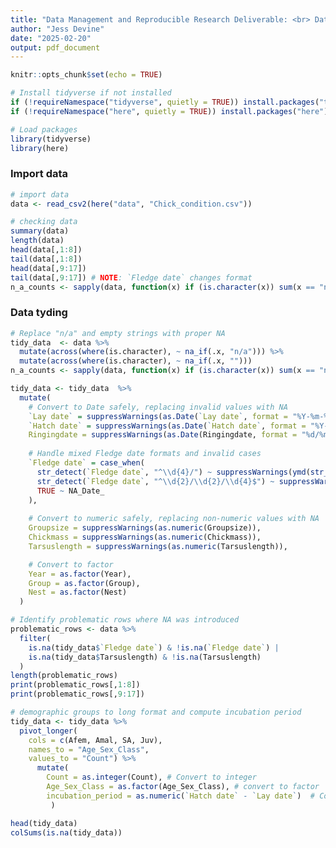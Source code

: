 ```yaml
---
title: "Data Management and Reproducible Research Deliverable: <br> Data Tidying"
author: "Jess Devine"
date: "2025-02-20"
output: pdf_document
---
```


```r
knitr::opts_chunk$set(echo = TRUE)

# Install tidyverse if not installed
if (!requireNamespace("tidyverse", quietly = TRUE)) install.packages("tidyverse")
if (!requireNamespace("here", quietly = TRUE)) install.packages("here")

# Load packages
library(tidyverse)
library(here)
```

### Import data

```r
# import data 
data <- read_csv2(here("data", "Chick_condition.csv"))

# checking data
summary(data)
length(data)
head(data[,1:8])
tail(data[,1:8])
head(data[,9:17])
tail(data[,9:17]) # NOTE: `Fledge date` changes format 
n_a_counts <- sapply(data, function(x) if (is.character(x)) sum(x == "n/a", na.rm = TRUE) else 0); n_a_counts
```

### Data tyding 

```r

# Replace "n/a" and empty strings with proper NA
tidy_data  <- data %>%
  mutate(across(where(is.character), ~ na_if(.x, "n/a"))) %>%
  mutate(across(where(is.character), ~ na_if(.x, ""))) 
n_a_counts <- sapply(data, function(x) if (is.character(x)) sum(x == "n/a", na.rm = TRUE) else 0); n_a_counts

tidy_data <- tidy_data  %>%
  mutate(
    # Convert to Date safely, replacing invalid values with NA
    `Lay date` = suppressWarnings(as.Date(`Lay date`, format = "%Y-%m-%d")),
    `Hatch date` = suppressWarnings(as.Date(`Hatch date`, format = "%Y-%m-%d")),
    Ringingdate = suppressWarnings(as.Date(Ringingdate, format = "%d/%m/%Y")),
    
    # Handle mixed Fledge date formats and invalid cases
    `Fledge date` = case_when(
      str_detect(`Fledge date`, "^\\d{4}/") ~ suppressWarnings(ymd(str_replace(`Fledge date`, "/", "-"))),
      str_detect(`Fledge date`, "^\\d{2}/\\d{2}/\\d{4}$") ~ suppressWarnings(dmy(`Fledge date`)),
      TRUE ~ NA_Date_
    ),
    
    # Convert to numeric safely, replacing non-numeric values with NA
    Groupsize = suppressWarnings(as.numeric(Groupsize)),
    Chickmass = suppressWarnings(as.numeric(Chickmass)),
    Tarsuslength = suppressWarnings(as.numeric(Tarsuslength)),

    # Convert to factor
    Year = as.factor(Year),
    Group = as.factor(Group),
    Nest = as.factor(Nest)
  )

# Identify problematic rows where NA was introduced
problematic_rows <- data %>%
  filter(
    is.na(tidy_data$`Fledge date`) & !is.na(`Fledge date`) |
    is.na(tidy_data$Tarsuslength) & !is.na(Tarsuslength)
  )
length(problematic_rows)
print(problematic_rows[,1:8])
print(problematic_rows[,9:17])

# demographic groups to long format and compute incubation period
tidy_data <- tidy_data %>%
  pivot_longer(
    cols = c(Afem, Amal, SA, Juv), 
    names_to = "Age_Sex_Class", 
    values_to = "Count") %>%
      mutate(
        Count = as.integer(Count), # Convert to integer
        Age_Sex_Class = as.factor(Age_Sex_Class), # convert to factor
        incubation_period = as.numeric(`Hatch date` - `Lay date`)  # Compute incubation period 
         ) 

head(tidy_data)
colSums(is.na(tidy_data))
```

